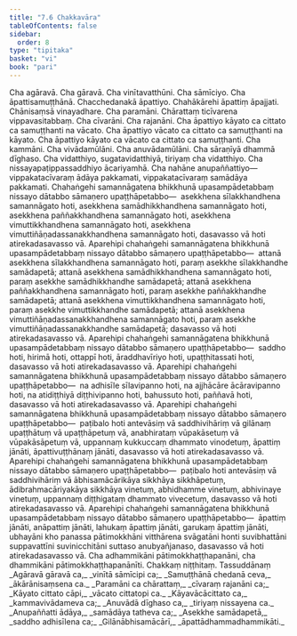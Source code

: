 ```yaml
---
title: "7.6 Chakkavāra"
tableOfContents: false
sidebar:
  order: 8
type: "tipitaka"
basket: "vi"
book: "pari"
---
```



<DynamicBreadcrumb />

<Division number="326" book="pari">

<Paragraph number="1520" book="pari">
Cha agāravā. Cha gāravā. Cha vinītavatthūni. Cha sāmīciyo. Cha āpattisamuṭṭhānā. Chacchedanakā āpattiyo. Chahākārehi āpattiṃ āpajjati. Chānisaṃsā vinayadhare. Cha paramāni. Chārattaṃ ticīvarena vippavasitabbaṃ. Cha cīvarāni. Cha rajanāni. Cha āpattiyo kāyato ca cittato ca samuṭṭhanti na vācato. Cha āpattiyo vācato ca cittato ca samuṭṭhanti na kāyato. Cha āpattiyo kāyato ca vācato ca cittato ca samuṭṭhanti. Cha kammāni. Cha vivādamūlāni. Cha anuvādamūlāni. Cha sāraṇīyā dhammā dīghaso. Cha vidatthiyo, sugatavidatthiyā, tiriyaṃ cha vidatthiyo. Cha nissayapaṭippassaddhiyo ācariyamhā. Cha nahāne anupaññattiyo—  vippakatacīvaraṃ ādāya pakkamati, vippakatacīvaraṃ samādāya pakkamati.
</Paragraph>

<Paragraph number="1521" book="pari">
Chahaṅgehi samannāgatena bhikkhunā upasampādetabbaṃ nissayo dātabbo sāmaṇero upaṭṭhāpetabbo—  asekkhena sīlakkhandhena samannāgato hoti, asekkhena samādhikkhandhena samannāgato hoti, asekkhena paññakkhandhena samannāgato hoti, asekkhena vimuttikkhandhena samannāgato hoti, asekkhena vimuttiñāṇadassanakkhandhena samannāgato hoti, dasavasso vā hoti atirekadasavasso vā.
</Paragraph>

<Paragraph number="1522" book="pari">
Aparehipi chahaṅgehi samannāgatena bhikkhunā upasampādetabbaṃ nissayo dātabbo sāmaṇero upaṭṭhāpetabbo—  attanā asekkhena sīlakkhandhena samannāgato hoti, paraṃ asekkhe sīlakkhandhe samādapetā; attanā asekkhena samādhikkhandhena samannāgato hoti, paraṃ asekkhe samādhikkhandhe samādapetā; attanā asekkhena paññakkhandhena samannāgato hoti, paraṃ asekkhe paññakkhandhe samādapetā; attanā asekkhena vimuttikkhandhena samannāgato hoti, paraṃ asekkhe vimuttikkhandhe samādapetā; attanā asekkhena vimuttiñāṇadassanakkhandhena samannāgato hoti, paraṃ asekkhe vimuttiñāṇadassanakkhandhe samādapetā; dasavasso vā hoti atirekadasavasso vā.
</Paragraph>

<Paragraph number="1523" book="pari">
Aparehipi chahaṅgehi samannāgatena bhikkhunā upasampādetabbaṃ nissayo dātabbo sāmaṇero upaṭṭhāpetabbo—  saddho hoti, hirimā hoti, ottappī hoti, āraddhavīriyo hoti, upaṭṭhitassati hoti, dasavasso vā hoti atirekadasavasso vā.
</Paragraph>

<Paragraph number="1524" book="pari">
Aparehipi chahaṅgehi samannāgatena bhikkhunā upasampādetabbaṃ nissayo dātabbo sāmaṇero upaṭṭhāpetabbo—  na adhisīle sīlavipanno hoti, na ajjhācāre ācāravipanno hoti, na atidiṭṭhiyā diṭṭhivipanno hoti, bahussuto hoti, paññavā hoti, dasavasso vā hoti atirekadasavasso vā.
</Paragraph>

<Paragraph number="1525" book="pari">
Aparehipi chahaṅgehi samannāgatena bhikkhunā upasampādetabbaṃ nissayo dātabbo sāmaṇero upaṭṭhāpetabbo—  paṭibalo hoti antevāsiṃ vā saddhivihāriṃ vā gilānaṃ upaṭṭhātuṃ vā upaṭṭhāpetuṃ vā, anabhirataṃ vūpakāsetuṃ vā vūpakāsāpetuṃ vā, uppannaṃ kukkuccaṃ dhammato vinodetuṃ, āpattiṃ jānāti, āpattivuṭṭhānaṃ jānāti, dasavasso vā hoti atirekadasavasso vā.
</Paragraph>

<Paragraph number="1526" book="pari">
Aparehipi chahaṅgehi samannāgatena bhikkhunā upasampādetabbaṃ nissayo dātabbo sāmaṇero upaṭṭhāpetabbo—  paṭibalo hoti antevāsiṃ vā saddhivihāriṃ vā ābhisamācārikāya sikkhāya sikkhāpetuṃ, ādibrahmacāriyakāya sikkhāya vinetuṃ, abhidhamme vinetuṃ, abhivinaye vinetuṃ, uppannaṃ diṭṭhigataṃ dhammato vivecetuṃ, dasavasso vā hoti atirekadasavasso vā.
</Paragraph>

<Paragraph number="1527" book="pari">
Aparehipi chahaṅgehi samannāgatena bhikkhunā upasampādetabbaṃ nissayo dātabbo sāmaṇero upaṭṭhāpetabbo—  āpattiṃ jānāti, anāpattiṃ jānāti, lahukaṃ āpattiṃ jānāti, garukaṃ āpattiṃ jānāti, ubhayāni kho panassa pātimokkhāni vitthārena svāgatāni honti suvibhattāni suppavattīni suvinicchitāni suttaso anubyañjanaso, dasavasso vā hoti atirekadasavasso vā.
</Paragraph>

<Paragraph number="1528" book="pari">
Cha adhammikāni pātimokkhaṭṭhapanāni, cha dhammikāni pātimokkhaṭṭhapanānīti.

</Paragraph>
</Division>

<Paragraph number="1529" type="center" book="pari">
Chakkaṃ niṭṭhitaṃ.



</Paragraph>

<Paragraph number="1530" type="center" book="pari">
Tassuddānaṃ


</Paragraph>

<Paragraph number="1531" type="verses" book="pari">
_Agāravā gāravā ca,_  
_vinītā sāmīcipi ca;_  
_Samuṭṭhānā chedanā ceva,_  
_ākārānisaṃsena ca._  

</Paragraph>

<Paragraph number="1532" type="verses" book="pari">
_Paramāni ca chārattaṃ,_  
_cīvaraṃ rajanāni ca;_  
_Kāyato cittato cāpi,_  
_vācato cittatopi ca._  

</Paragraph>

<Paragraph number="1533" type="verses" book="pari">
_Kāyavācācittato ca,_  
_kammavivādameva ca;_  
_Anuvādā dīghaso ca,_  
_tiriyaṃ nissayena ca._  

</Paragraph>

<Paragraph number="1534" type="verses" book="pari">
_Anupaññatti ādāya,_  
_samādāya tatheva ca;_  
_Asekkhe samādapetā,_  
_saddho adhisīlena ca;_  
_Gilānābhisamācārī,_  
_āpattādhammadhammikāti._
</Paragraph>